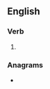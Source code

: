 ==English==

===Verb===
{{head|en|verb form}}

# {{en-past of|spindle}}

===Anagrams===
* {{anagrams|en|a=ddeilnps|splendid}}
